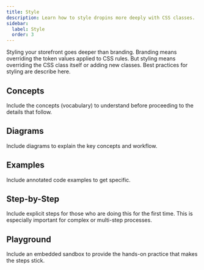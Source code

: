 ```yaml
---
title: Style
description: Learn how to style dropins more deeply with CSS classes.
sidebar:
  label: Style
  order: 3
---
```


Styling your storefront goes deeper than branding. Branding means overriding the token values applied to CSS rules. But styling means overriding the CSS class itself or adding new classes. Best practices for styling are describe here.

## Concepts

Include the concepts (vocabulary) to understand before proceeding to the details that follow.

## Diagrams

Include diagrams to explain the key concepts and workflow.

## Examples

Include annotated code examples to get specific.

## Step-by-Step

Include explicit steps for those who are doing this for the first time. This is especially important for complex or multi-step processes.

## Playground

Include an embedded sandbox to provide the hands-on practice that makes the steps stick.
